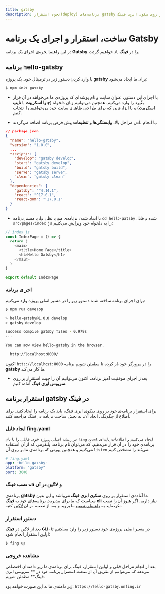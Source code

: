 ```yaml
---
title: gatsby
description: نحوه استقرار(deploy) برنامه‌های gatsby بر روی سکوی ابری فینگ
---
```



<Platform>
  <PlatformHead title="برنامه‌های Gatsby" icon="gatsby/gatsby-original.svg" />
</Platform>

# ساخت، استقرار و اجرای یک برنامه Gatsby

در این راهنما نحوه‌ی اجرای یک برنامه **Gatsby** را در **فینگ** یاد خواهیم گرفت.

## برنامه hello-gatsby

با وارد کردن دستور زیر در ترمینال خود، یک پروژه **gatsby** برای ما ایجاد می‌شود:

```bash
$ npm init gatsby
```

- با اجرای این دستور، عنوان سایت و نام پوشه‌‌ای که پروژه‌ی ما می‌خواهد در آن قرار بگیرد را وارد می‌کنیم. همچنین می‌توانیم زبان دلخواه (**جاوا اسکریپت** یا **تایپ اسکریپت**) و یا ابزارهایی که برای طراحی ظاهری سایت خود می‌خواهیم را انتخاب کنیم.


- با انجام دادن مراحل بالا، **وابستگی‌ها**‌ و **تنظیمات** پیش فرض برنامه اضافه می‌گردند.

```json
// package.json
{
  "name": "hello-gatsby",
  "version": "1.0.0",
  ...
  "scripts": {
    "develop": "gatsby develop",
    "start": "gatsby develop",
    "build": "gatsby build",
    "serve": "gatsby serve",
    "clean": "gatsby clean"
  },
  "dependencies": {
    "gatsby": "^4.14.1",
    "react": "^17.0.1",
    "react-dom": "^17.0.1"
  }
}
```

- با ایجاد شدن برنامه‌ی مورد نظر، وارد مسیر برنامه `cd hello-gatsby` شده و فایل `src/pages/index.js` را به دلخواه خود ویرایش می‌کنیم:

```javascript
// index.js
const IndexPage = () => {
  return (
    <main>
      <title>Home Page</title>
      <h1>Hello Gatsby</h1>
    </main>
  )
}

export default IndexPage
```

### اجرای برنامه

برای اجرای برنامه ساخته شده دستور زیر را در مسیر اصلی پروژه وارد می‌کنیم:

```bash
$ npm run develop

> hello-gatsby@1.0.0 develop
> gatsby develop

success compile gatsby files - 0.979s
...
⠀
You can now view hello-gatsby in the browser.
⠀
  http://localhost:8000/
```

اکنون `http://localhost:8000` را در مرورگر خود باز کرده تا مطمئن شویم برنامه **gatsby** ما کار می‌کند.

- بعداز اجرای موفقیت آمیز برنامه، اکنون می‌توانیم آن را جهت استقرار بر روی **سرویس ابری فینگ** آماده کنیم.

## استقرار برنامه gatsby در فینگ

برای استقرار برنامه‌ی خود بر روی سکوی ابری فینگ، باید یک برنامه را ایجاد کنید. برای اطلاع از چگونگی ایجاد آن، به بخش [ساخت برنامه در فینگ](/quickstart/create-app) مراجعه کنید.

### ایجاد فایل fing.yaml

در ریشه اصلی پروژه خود، فایلی را با نام `fing.yaml` ایجاد می‌کنیم و اطلاعات پایه‌ای برنامه‌ی خود را در آن قرار می‌دهیم. که می‌توان نام برنامه، پلتفرمی که از آن استفاده می‌کنیم و همچنین پورتی که برنامه‌ی ما بر روی آن `listen` می‌کند را مشخص کنیم.

```yaml
# fing.yaml
app: "hello-gatsby"
platform: "gatsby"
port: 3000
```

### نصب فینگ cli و لاگین در آن

برنامه‌ی **gatsby** ما آماده‌ی استقرار بر روی **سکوی ابری فینگ** می‌باشد و این بدین معناست که ما برای مدیریت برنامه‌های خود به **فینگ cli** نیاز داریم. اگر هنوز آن را نصب نکرده‌اید به [راهنمای نصب](/quickstart/installation) ما بروید و بعد از نصب، در آن [لاگین](/quickstart/login) کنید.

### دستور استقرار

بعد از لاگین در **فینگ CLI**، در مسیر اصلی پروژه‌ی خود دستور زیر را وارد می‌کنیم تا اولین استقرار انجام شود:

```bash
$ fing up
```

### مشاهده خروجی

بعد از انجام مراحل قبلی و اولین استقرار، فینگ برای برنامه‌ی ما زیر دامنه‌ای اختصاص می‌دهد که می‌توانیم از طریق آن از صحت استقرار برنامه خود در ** سرویس ابری فینگ** مطمئن شویم.

زیر دامنه‌ی ما به این صورت خواهد بود: `https://hello-gatsby.onfing.ir`
